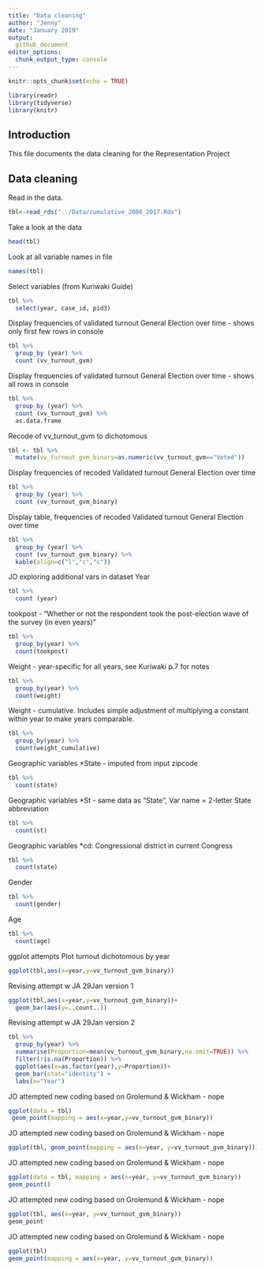 ```yaml
---
title: "Data cleaning"
author: "Jenny"
date: "January 2019"
output:
  github_document
editor_options: 
  chunk_output_type: console
---
```


```r
knitr::opts_chunk$set(echo = TRUE)

library(readr)
library(tidyverse)
library(knitr)
```

## Introduction

This file documents the data cleaning for the Representation Project

## Data cleaning

Read in the data.
```r
tbl<-read_rds("../Data/cumulative_2006_2017.Rds")
```

Take a look at the data
```r
head(tbl)
```

Look at all variable names in file
```r
names(tbl)
```

Select variables (from Kuriwaki Guide)
```r
tbl %>%
  select(year, case_id, pid3)
```


Display frequencies of validated turnout General Election over time - shows only first few rows in console
```r
tbl %>% 
  group_by (year) %>% 
  count (vv_turnout_gvm) 
```

Display frequencies of validated turnout General Election over time - shows all rows in console
```r
tbl %>% 
  group_by (year) %>% 
  count (vv_turnout_gvm) %>% 
  as.data.frame
```

Recode of vv_turnout_gvm to dichotomous
```r
tbl <- tbl %>%
  mutate(vv_turnout_gvm_binary=as.numeric(vv_turnout_gvm=="Voted"))
```

Display frequencies of recoded Validated turnout General Election over time 
```r
tbl %>% 
  group_by (year) %>% 
  count (vv_turnout_gvm_binary) 
```

Display table, frequencies of recoded Validated turnout General Election over time 
```r
tbl %>% 
  group_by (year) %>% 
  count (vv_turnout_gvm_binary) %>% 
  kable(align=c("l","c","c"))
```


JO exploring additional vars in dataset
Year
```r
tbl %>% 
  count (year) 
```

tookpost - "Whether or not the respondent took the post-election wave of the survey (in even years)"
```r
tbl %>% 
  group_by(year) %>% 
  count(tookpost) 
```

Weight - year-specific for all years, see Kuriwaki p.7 for notes
```r
tbl %>% 
  group_by(year) %>% 
  count(weight) 
```

Weight - cumulative. Includes simple adjustment of multiplying a constant within year to make years comparable.
```r
tbl %>% 
  group_by(year) %>% 
  count(weight_cumulative) 
```

Geographic variables
*State - imputed from input zipcode
```r
tbl %>% 
  count(state) 
```

Geographic variables
*St - same data as "State", Var name = 2-letter State abbreviation
```r
tbl %>% 
  count(st) 
```

Geographic variables
*cd: Congressional district in current Congress
```r
tbl %>% 
  count(state) 
```

Gender
```r
tbl %>% 
  count(gender) 
```

Age
```r
tbl %>% 
  count(age) 
```

ggplot attempts
Plot turnout dichotomous by year
```r
ggplot(tbl,aes(x=year,y=vv_turnout_gvm_binary))

```

Revising attempt w JA 29Jan version 1
```r
ggplot(tbl,aes(x=year,y=vv_turnout_gvm_binary))+
  geom_bar(aes(y=..count..))

```

Revising attempt w JA 29Jan version 2
```r
tbl %>% 
  group_by(year) %>% 
  summarise(Proportion=mean(vv_turnout_gvm_binary,na.omit=TRUE)) %>% 
  filter(!is.na(Proportion)) %>% 
  ggplot(aes(x=as.factor(year),y=Proportion))+
  geom_bar(stat="identity") +
  labs(x="Year")

```


JO attempted new coding based on Grolemund & Wickham - nope
```r
ggplot(data = tbl)
 geom_point(mapping = aes(x=year,y=vv_turnout_gvm_binary))
```


JO attempted new coding based on Grolemund & Wickham - nope
```r
ggplot(tbl, geom_point(mapping = aes(x=year, y=vv_turnout_gvm_binary)))
```

JO attempted new coding based on Grolemund & Wickham - nope
```r
ggplot(data = tbl, mapping = aes(x=year, y=vv_turnout_gvm_binary)) 
geom_point()
```

JO attempted new coding based on Grolemund & Wickham - nope
```r
ggplot(tbl, aes(x=year, y=vv_turnout_gvm_binary)) 
geom_point
```

JO attempted new coding based on Grolemund & Wickham - nope
```r
ggplot(tbl)
geom_point(mapping = aes(x=year, y=vv_turnout_gvm_binary))

```




